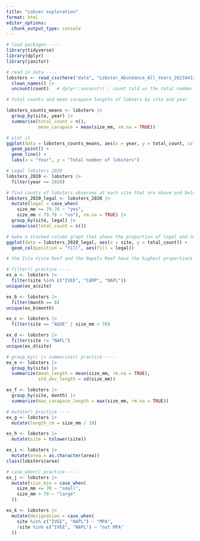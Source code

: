 ```yaml
---
title: "Lobser exploration"
format: html
editor_options: 
  chunk_output_type: console
---
```

```r
# load packages ----
library(tidyverse)
library(dplyr)
library(janitor)
```

```r
# read in data ----
lobsters <- read_csv(here("data", "Lobster_Abundance_All_Years_20210412.csv"), na = c("-99999", "")) |>
  clean_names() |>
  uncount(count)   # dplyr::uncount() : count told us the total number of lobsters of this size in the lobster transect. there are other ways to know this info, so uncount() took out this column 
```

```r
# total counts and mean carapace lengths of lobsers by site and year

lobsters_counts_means <- lobsters |>
  group_by(site, year) |>
  summarise(total_count = n(),
            mean_carapace = mean(size_mm, rm.na = TRUE))

# plot it
ggplot(data = lobsters_counts_means, aes(x = year, y = total_count, color = site, facet_wrap(site))) +
  geom_point() +
  geom_line() +
  labs(x = "Year", y = "Total number of lobsters")
```

```r
# Legal lobsters 2020
lobsters_2020 <- lobsters |>
  filter(year == 2020)

# find counts of lobsters observes at each site that are above and below the legal limit
lobsters_2020_legal <- lobsters_2020 |>
  mutate(legal = case_when(
    size_mm >= 79.76 ~ "yes",
    size_mm < 79.76 ~ "no"), rm.na = TRUE) |>
  group_by(site, legal) |>
  summarise(total_count = n())

# make a stacked column graph that shows the proportion of legal and non-legal lobsters at each site
ggplot(data = lobsters_2020_legal, aes(x = site, y = total_count)) +
  geom_col(position = "fill", aes(fill = legal))

# the Isla Vista Reef and the Napels Reef have the highest proportions of legal lobsters in 2020. This could be because they are the only two sites within a Marine Protected Area.

```


```r
# filter() practice ----
ex_a <- lobsters |>
  filter(site %in% c("IVEE", "CARP", "NAPL"))
unique(ex_a$site)

ex_b <- lobsters |>
  filter(month == 8)
unique(ex_b$month)

ex_c <- lobsters |>
  filter(site == "AQUE" | size_mm > 70)

ex_d <- lobsters |>
  filter(site != "NAPL")
unique(ex_d$site)
```

```r
# group_by() |> summarize() practice ----
ex_e <- lobsters |>
  group_by(site) |>
  summarize(mean_length = mean(size_mm, rm.na = TRUE),
            std_dev_length = sd(size_mm))

ex_f <- lobsters |>
  group_by(site, month) |>
  summarize(max_carapace_length = max(size_mm, rm.na = TRUE))
```

```r
# mutate() practice ----
ex_g <- lobsters |>
  mutate(length_cm = size_mm / 10)

ex_h <- lobsters |>
  mutate(site = tolower(site))

ex_i <- lobsters |>
  mutate(area = as.character(area))
class(lobsters$area)
```

```r
# case_when() practice ----
ex_j <- lobsters |>
  mutate(size_bin = case_when(
    size_mm <= 70 ~ "small",
    size_mm > 70 ~ "large"
  ))

ex_k <- lobsters |>
  mutate(designation = case_when(
    site %in% c("IVEE", "NAPL") ~ "MPA",
    !site %in% c("IVEE", "NAPL") ~ "not MPA"
  ))
```









